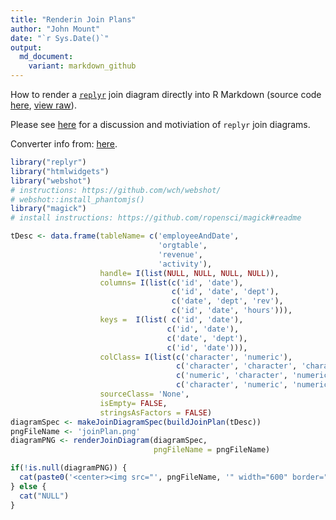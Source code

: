 ```yaml
---
title: "Renderin Join Plans"
author: "John Mount"
date: "`r Sys.Date()`"
output:
  md_document:
    variant: markdown_github
---
```


How to render a [`replyr`](https://github.com/WinVector/replyr) join diagram directly into R Markdown (source code [here](https://github.com/WinVector/replyr/blob/master/extras/graphViz.Rmd), [view raw](https://raw.githubusercontent.com/WinVector/replyr/master/extras/graphViz.Rmd)).

Please see [here](http://www.win-vector.com/blog/2017/06/use-a-join-controller-to-document-your-work/) for a discussion and motiviation of `replyr` join diagrams.

Converter info from: [here](https://stackoverflow.com/questions/31336898/how-to-save-leaflet-in-r-map-as-png-or-jpg-file).

```r
library("replyr")
library("htmlwidgets")
library("webshot")
# instructions: https://github.com/wch/webshot/ 
# webshot::install_phantomjs()
library("magick")
# install instructions: https://github.com/ropensci/magick#readme

tDesc <- data.frame(tableName= c('employeeAndDate',
                                 'orgtable',
                                 'revenue',
                                 'activity'),
                    handle= I(list(NULL, NULL, NULL, NULL)),
                    columns= I(list(c('id', 'date'),
                                    c('id', 'date', 'dept'),
                                    c('date', 'dept', 'rev'),
                                    c('id', 'date', 'hours'))),
                    keys =  I(list( c('id', 'date'),
                                   c('id', 'date'),
                                   c('date', 'dept'),
                                   c('id', 'date'))),
                    colClass= I(list(c('character', 'numeric'),
                                     c('character', 'character', 'character'),
                                     c('numeric', 'character', 'numeric'),
                                     c('character', 'numeric', 'numeric'))),
                    sourceClass= 'None',
                    isEmpty= FALSE,
                    stringsAsFactors = FALSE)
diagramSpec <- makeJoinDiagramSpec(buildJoinPlan(tDesc))
pngFileName <- 'joinPlan.png'
diagramPNG <- renderJoinDiagram(diagramSpec, 
                                pngFileName = pngFileName)
```

```r
if(!is.null(diagramPNG)) {
  cat(paste0('<center><img src="', pngFileName, '" width="600" border="0"></center>'))
} else {
  cat("NULL")
}
```



